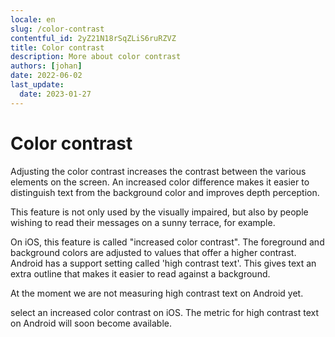 ```yaml
---
locale: en
slug: /color-contrast
contentful_id: 2yZ21N18rSqZLiS6ruRZVZ
title: Color contrast
description: More about color contrast
authors: [johan]
date: 2022-06-02
last_update:
  date: 2023-01-27
---
```


# Color contrast

Adjusting the color contrast increases the contrast between the various elements on the screen. An increased color difference makes it easier to distinguish text from the background color and improves depth perception.

This feature is not only used by the visually impaired, but also by people wishing to read their messages on a sunny terrace, for example.

On iOS, this feature is called "increased color contrast". The foreground and background colors are adjusted to values that offer a higher contrast. Android has a support setting called 'high contrast text'. This gives text an extra outline that makes it easier to read against a background.

At the moment we are not measuring high contrast text on Android yet.

<TwoColumnBlock>
  <LeftColumn>
    <ColumnRow>
      <PercentageBlock
        metrics={[
          { title: 'Color contrast', key: 'ios-accessibility_is_darker_system_colors_enabled-true', isPercentage: true }
        ]}
        label="More about color contrast"
        url="/en/stats/color-contrast">
        select an increased color contrast on iOS.
      </PercentageBlock>
    </ColumnRow>
  </LeftColumn>
  <RightColumn>
    <ColumnRow>
      <TextBlock showBackgroundColor={true}>
        The metric for high contrast text on Android will soon become available.
        <CustomLink
          url="/en/stats/color-contrast"
          label="More about color contrast"
          external={false}
        />
      </TextBlock>
    </ColumnRow>
  </RightColumn>
</TwoColumnBlock>

<Quote
  quote="Accessibility features could also be aesthetically pleasing."
  name="Onno"
  image="/img/light/Interview-met-slechtziende-gebruiker-over-mobiele-applicaties-op-telefoons.jpg"
  alt="Photo Onno"
  label="Read the interview with Onno"
  url="/en/articles/onno"
/>
